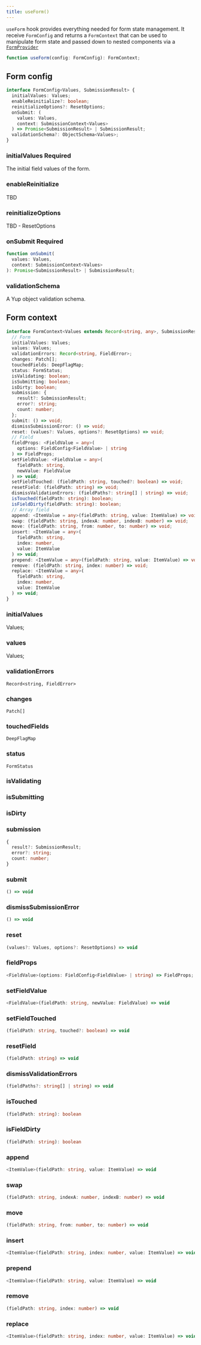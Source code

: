 ```yaml
---
title: useForm()
---
```


`useForm` hook provides everything needed for form state management.
It receive `FormConfig` and returns a `FormContext` that can be used to
manipulate form state and passed down to nested components via a [`FormProvider`](form-provider)

```ts
function useForm(config: FormConfig): FormContext;
```

## Form config

```ts
interface FormConfig<Values, SubmissionResult> {
  initialValues: Values;
  enableReinitialize?: boolean;
  reinitializeOptions?: ResetOptions;
  onSubmit: (
    values: Values,
    context: SubmissionContext<Values>
  ) => Promise<SubmissionResult> | SubmissionResult;
  validationSchema?: ObjectSchema<Values>;
}
```

### initialValues <span class="badge badge--primary">Required</span>

The initial field values of the form.

### enableReinitialize

TBD

### reinitializeOptions

TBD - ResetOptions

### onSubmit <span class="badge badge--primary">Required</span>

```ts
function onSubmit(
  values: Values,
  context: SubmissionContext<Values>
): Promise<SubmissionResult> | SubmissionResult;
```

### validationSchema

A Yup object validation schema.

## Form context

```ts
interface FormContext<Values extends Record<string, any>, SubmissionResult> {
  // Form
  initialValues: Values;
  values: Values;
  validationErrors: Record<string, FieldError>;
  changes: Patch[];
  touchedFields: DeepFlagMap;
  status: FormStatus;
  isValidating: boolean;
  isSubmitting: boolean;
  isDirty: boolean;
  submission: {
    result?: SubmissionResult;
    error?: string;
    count: number;
  };
  submit: () => void;
  dismissSubmissionError: () => void;
  reset: (values?: Values, options?: ResetOptions) => void;
  // Field
  fieldProps: <FieldValue = any>(
    options: FieldConfig<FieldValue> | string
  ) => FieldProps;
  setFieldValue: <FieldValue = any>(
    fieldPath: string,
    newValue: FieldValue
  ) => void;
  setFieldTouched: (fieldPath: string, touched?: boolean) => void;
  resetField: (fieldPath: string) => void;
  dismissValidationErrors: (fieldPaths?: string[] | string) => void;
  isTouched(fieldPath: string): boolean;
  isFieldDirty(fieldPath: string): boolean;
  // Array field
  append: <ItemValue = any>(fieldPath: string, value: ItemValue) => void;
  swap: (fieldPath: string, indexA: number, indexB: number) => void;
  move: (fieldPath: string, from: number, to: number) => void;
  insert: <ItemValue = any>(
    fieldPath: string,
    index: number,
    value: ItemValue
  ) => void;
  prepend: <ItemValue = any>(fieldPath: string, value: ItemValue) => void;
  remove: (fieldPath: string, index: number) => void;
  replace: <ItemValue = any>(
    fieldPath: string,
    index: number,
    value: ItemValue
  ) => void;
}
```

### initialValues

Values;

### values

Values;

### validationErrors

`Record<string, FieldError>`

### changes

`Patch[]`

### touchedFields

`DeepFlagMap`

### status

`FormStatus`

### isValidating

### isSubmitting

### isDirty

### submission

```ts
{
  result?: SubmissionResult;
  error?: string;
  count: number;
}
```

### submit

```ts
() => void
```

### dismissSubmissionError

```ts
() => void
```

### reset

```ts
(values?: Values, options?: ResetOptions) => void
```

### fieldProps

```ts
<FieldValue>(options: FieldConfig<FieldValue> | string) => FieldProps;
```

### setFieldValue

```ts
<FieldValue>(fieldPath: string, newValue: FieldValue) => void
```

### setFieldTouched

```ts
(fieldPath: string, touched?: boolean) => void
```

### resetField

```ts
(fieldPath: string) => void
```

### dismissValidationErrors

```ts
(fieldPaths?: string[] | string) => void
```

### isTouched

```ts
(fieldPath: string): boolean
```

### isFieldDirty

```ts
(fieldPath: string): boolean
```

### append

```ts
<ItemValue>(fieldPath: string, value: ItemValue) => void
```

### swap

```ts
(fieldPath: string, indexA: number, indexB: number) => void
```

### move

```ts
(fieldPath: string, from: number, to: number) => void
```

### insert

```ts
<ItemValue>(fieldPath: string, index: number, value: ItemValue) => void
```

### prepend

```ts
<ItemValue>(fieldPath: string, value: ItemValue) => void
```

### remove

```ts
(fieldPath: string, index: number) => void
```

### replace

```ts
<ItemValue>(fieldPath: string, index: number, value: ItemValue) => void
```
